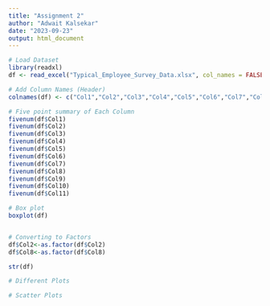 ```yaml
---
title: "Assignment 2"
author: "Adwait Kalsekar"
date: "2023-09-23"
output: html_document
---
```


```r
# Load Dataset
library(readxl)
df <- read_excel("Typical_Employee_Survey_Data.xlsx", col_names = FALSE)

# Add Column Names (Header)
colnames(df) <- c("Col1","Col2","Col3","Col4","Col5","Col6","Col7","Col8","Col9","Col10","Col11")

# Five point summary of Each Column
fivenum(df$Col1)
fivenum(df$Col2)
fivenum(df$Col3)
fivenum(df$Col4)
fivenum(df$Col5)
fivenum(df$Col6)
fivenum(df$Col7)
fivenum(df$Col8)
fivenum(df$Col9)
fivenum(df$Col10)
fivenum(df$Col11)

# Box plot
boxplot(df)


# Converting to Factors
df$Col2<-as.factor(df$Col2)
df$Col8<-as.factor(df$Col8)

str(df)

# Different Plots

# Scatter Plots


```
